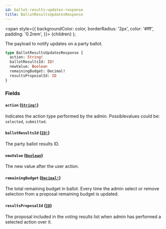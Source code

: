 ```yaml
---
id: ballot-results-updates-response
title: BallotResultsUpdatesResponse
---
```


<span
style={{
      backgroundColor: color,
      borderRadius: '2px',
      color: '#fff',
      padding: '0.2rem',
    }}>
{children}
</span>
);

The payload to notify updates on a party ballot.

```graphql
type BallotResultsUpdatesResponse {
  action: String!
  ballotResultsId: ID!
  newValue: Boolean
  remainingBudget: Decimal!
  resultsProposalId: ID
}
```

### Fields

#### `action` ([`String!`](/docs/api/scalars/string))

Indicates the action type performed by the admin. Possiblevalues could be: `selected`, `submitted`.

#### `ballotResultsId` ([`ID!`](/docs/api/scalars/id))

The party ballot results ID.

#### `newValue` ([`Boolean`](/docs/api/scalars/boolean))

The new value after the user action.

#### `remainingBudget` ([`Decimal!`](/docs/api/scalars/decimal))

The total remaining budget in ballot. Every time the admin select or remove selection from a proposal remaining budget is updated.

#### `resultsProposalId` ([`ID`](/docs/api/scalars/id))

The proposal included in the voting results list when admin has performed a selected action over it.
